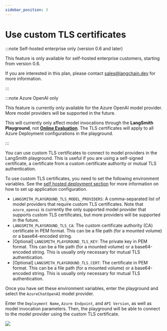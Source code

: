 ```yaml
---
sidebar_position: 3
---
```


# Use custom TLS certificates

:::note Self-hosted enterprise only (version 0.6 and later)

This feature is only available for self-hosted enterprise customers, starting from version 0.6.

If you are interested in this plan, please contact sales@langchain.dev for more information.

:::

:::note Azure OpenAI only

This feature is currently only available for the Azure OpenAI model provider. More model providers will be supported in the future.

This will currently only affect model invocations through the **LangSmith Playground**, not [**Online Evaluation**](../../../observability/how_to_guides/monitoring/online_evaluations).
The TLS certificates will apply to all Azure Deployment configurations in the playground.

:::

You can use custom TLS certificates to connect to model providers in the LangSmith playground. This is useful if you are using a self-signed certificate, a certificate from a custom certificate authority or mutual TLS authentication.

To use custom TLS certificates, you need to set the following environment variables. See the [self hosted deployment section](/self_hosting) for more information on how to set up application configuration.

- `LANGSMITH_PLAYGROUND_TLS_MODEL_PROVIDERS`: A comma-separated list of model providers that require custom TLS certificates. Note that `azure_openai` is currently the only supported model provider that supports custom TLS certificates, but more providers will be supported in the future.
- `LANGSMITH_PLAYGROUND_TLS_CA`: The custom certificate authority (CA) certificate in PEM format. This can be a file path (for a mounted volume) or a base64-encoded string.
- [Optional] `LANGSMITH_PLAYGROUND_TLS_KEY`: The private key in PEM format. This can be a file path (for a mounted volume) or a base64-encoded string. This is usually only necessary for mutual TLS authentication.
- [Optional] `LANGSMITH_PLAYGROUND_TLS_CERT`: The certificate in PEM format. This can be a file path (for a mounted volume) or a base64-encoded string. This is usually only necessary for mutual TLS authentication.

Once you have set these environment variables, enter the playground and select the `AzureChatOpenAI` model provider.

Enter the `Deployment Name`, `Azure Endpoint`, and `API Version`, as well as model invocation parameters. Then, the playground will be able to connect to the model provider using the custom TLS certificate.

![](./static/azure_playground.png)
